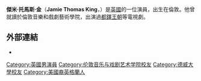 {{Infobox person
| image        =  <!-- only free-content images are allowed for depicting living people. Non-free and "fair use" images, e.g. promo photos, CD/DVD covers, posters, screen captures, etc., will be deleted - see [[WP:NONFREE|WP:NONFREE]] --> 
| caption = 
| name        = Jamie Thomas King
| birth_place  = [[英國|英國]][[倫敦|倫敦]]
| birth_date   = {{birth date and age|df=yes|1981|7|9}}
| years_active = 2002-現在
| occupation = 演員
}}
'''傑米·托馬斯·金'''（'''Jamie Thomas King'''，{{bd|1981年|7月9日}}）是[[英國|英國]]的一位演員，出生在倫敦。他曾就讀於倫敦音樂和戲劇藝術學院，出演過[[都鐸王朝_(電視劇)|都鐸王朝]]等電視劇。
==外部連結==
*{{IMDb name|1471089|Jamie King}}

{{DEFAULTSORT: King, Jamie}}
[[Category:英國男演員|Category:英國男演員]]
[[Category:伦敦音乐与戏剧艺术学院校友|Category:伦敦音乐与戏剧艺术学院校友]]
[[Category:德威大學校友|Category:德威大學校友]]
[[Category:美國裔英格蘭人|Category:美國裔英格蘭人]]